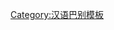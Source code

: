 {{User language-3|cpx|這用户講'''[[:Category:Cpx 使用者|莆仙語/興化語]]'''兮能力是'''[[:Category:Cpx-3 使用者|高級]]'''。|莆仙語|12|9}}<noinclude>[[Category:汉语巴别模板]]</noinclude>